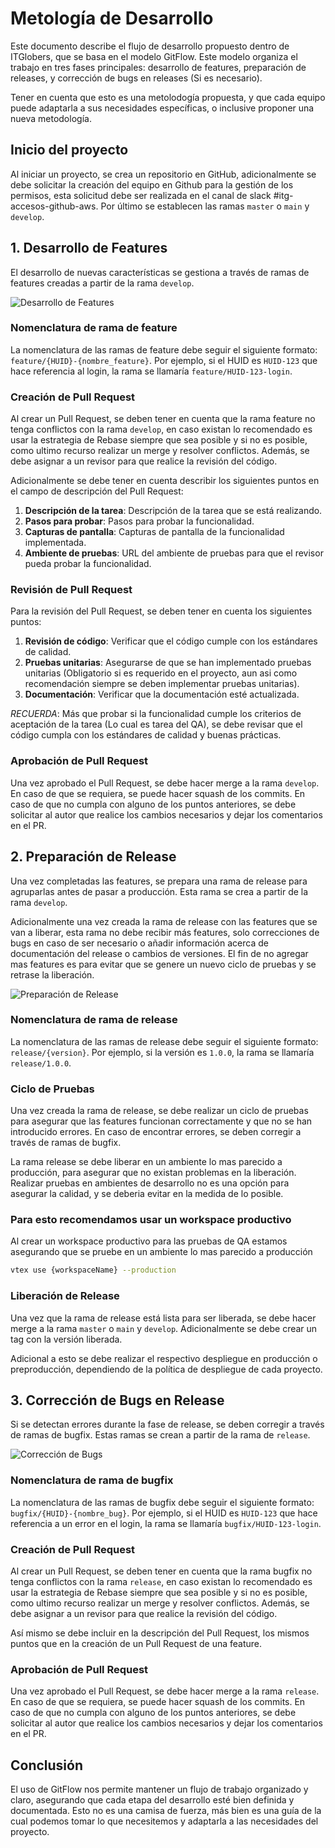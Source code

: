 
# Metología de Desarrollo

Este documento describe el flujo de desarrollo propuesto dentro de ITGlobers, que se basa en el modelo GitFlow. Este modelo organiza el trabajo en tres fases principales: desarrollo de features, preparación de releases, y corrección de bugs en releases (Si es necesario).

Tener en cuenta que esto es una metolodogía propuesta, y que cada equipo puede adaptarla a sus necesidades específicas, o inclusive proponer una nueva metodología.

## Inicio del proyecto

Al iniciar un proyecto, se crea un repositorio en GitHub, adicionalmente se debe solicitar la creación del equipo en Github para la gestión de los permisos, esta solicitud debe ser realizada en el canal de slack #itg-accesos-github-aws. Por último se establecen las ramas `master` o `main` y `develop`.

## 1. Desarrollo de Features

El desarrollo de nuevas características se gestiona a través de ramas de features creadas a partir de la rama `develop`.

![Desarrollo de Features](/images/equipos/tecnologia/metodologia-desarrollo/Dev_Workflow-Development.png)

### Nomenclatura de rama de feature

La nomenclatura de las ramas de feature debe seguir el siguiente formato: `feature/{HUID}-{nombre_feature}`. Por ejemplo, si el HUID es `HUID-123` que hace referencia al login, la rama se llamaría `feature/HUID-123-login`.

### Creación de Pull Request

Al crear un Pull Request, se deben tener en cuenta que la rama feature no tenga conflictos con la rama `develop`, en caso existan lo recomendado es usar la estrategia de Rebase siempre que sea posible y si no es posible, como ultimo recurso realizar un merge y resolver conflictos. Además, se debe asignar a un revisor para que realice la revisión del código.

Adicionalmente se debe tener en cuenta describir los siguientes puntos en el campo de descripción del Pull Request:

1. **Descripción de la tarea**: Descripción de la tarea que se está realizando.
2. **Pasos para probar**: Pasos para probar la funcionalidad.
3. **Capturas de pantalla**: Capturas de pantalla de la funcionalidad implementada.
4. **Ambiente de pruebas**: URL del ambiente de pruebas para que el revisor pueda probar la funcionalidad.

### Revisión de Pull Request

Para la revisión del Pull Request, se deben tener en cuenta los siguientes puntos:

1. **Revisión de código**: Verificar que el código cumple con los estándares de calidad.
2. **Pruebas unitarias**: Asegurarse de que se han implementado pruebas unitarias (Obligatorio si es requerido en el proyecto, aun asi como recomendación siempre se deben implementar pruebas unitarias).
3. **Documentación**: Verificar que la documentación esté actualizada.

*RECUERDA*: Más que probar si la funcionalidad cumple los criterios de aceptación de la tarea (Lo cual es tarea del QA), se debe revisar que el código cumpla con los estándares de calidad y buenas prácticas.

### Aprobación de Pull Request

Una vez aprobado el Pull Request, se debe hacer merge a la rama `develop`. En caso de que se requiera, se puede hacer squash de los commits. En caso de que no cumpla con alguno de los puntos anteriores, se debe solicitar al autor que realice los cambios necesarios y dejar los comentarios en el PR.

## 2. Preparación de Release

Una vez completadas las features, se prepara una rama de release para agruparlas antes de pasar a producción. Esta rama se crea a partir de la rama `develop`.

Adicionalmente una vez creada la rama de release con las features que se van a liberar, esta rama no debe recibir más features, solo correcciones de bugs en caso de ser necesario o añadir información acerca de documentación del release o cambios de versiones. El fin de no agregar mas features es para evitar que se genere un nuevo ciclo de pruebas y se retrase la liberación.

![Preparación de Release](/images/equipos/tecnologia/metodologia-desarrollo/Dev_Workflow-Release.png)

### Nomenclatura de rama de release

La nomenclatura de las ramas de release debe seguir el siguiente formato: `release/{version}`. Por ejemplo, si la versión es `1.0.0`, la rama se llamaría `release/1.0.0`.

### Ciclo de Pruebas

Una vez creada la rama de release, se debe realizar un ciclo de pruebas para asegurar que las features funcionan correctamente y que no se han introducido errores. En caso de encontrar errores, se deben corregir a través de ramas de bugfix.

La rama release se debe liberar en un ambiente lo mas parecido a producción, para asegurar que no existan problemas en la liberación. Realizar pruebas en ambientes de desarrollo no es una opción para asegurar la calidad, y se deberia evitar en la medida de lo posible.

### Para esto recomendamos usar un workspace productivo
Al crear un workspace productivo para las pruebas de QA estamos asegurando que se pruebe en un ambiente lo mas parecido a producción 
```bash
vtex use {workspaceName} --production
```

### Liberación de Release

Una vez que la rama de release está lista para ser liberada, se debe hacer merge a la rama `master` o `main` y `develop`. Adicionalmente se debe crear un tag con la versión liberada.

Adicional a esto se debe realizar el respectivo despliegue en producción o preproducción, dependiendo de la política de despliegue de cada proyecto.

## 3. Corrección de Bugs en Release

Si se detectan errores durante la fase de release, se deben corregir a través de ramas de bugfix. Estas ramas se crean a partir de la rama de `release`.

![Corrección de Bugs](/images/equipos/tecnologia/metodologia-desarrollo/Dev_Workflow-Bugfix_Release.png)

### Nomenclatura de rama de bugfix

La nomenclatura de las ramas de bugfix debe seguir el siguiente formato: `bugfix/{HUID}-{nombre_bug}`. Por ejemplo, si el HUID es `HUID-123` que hace referencia a un error en el login, la rama se llamaría `bugfix/HUID-123-login`.

### Creación de Pull Request

Al crear un Pull Request, se deben tener en cuenta que la rama bugfix no tenga conflictos con la rama `release`, en caso existan lo recomendado es usar la estrategia de Rebase siempre que sea posible y si no es posible, como ultimo recurso realizar un merge y resolver conflictos. Además, se debe asignar a un revisor para que realice la revisión del código.

Así mismo se debe incluir en la descripción del Pull Request, los mismos puntos que en la creación de un Pull Request de una feature.

### Aprobación de Pull Request

Una vez aprobado el Pull Request, se debe hacer merge a la rama `release`. En caso de que se requiera, se puede hacer squash de los commits. En caso de que no cumpla con alguno de los puntos anteriores, se debe solicitar al autor que realice los cambios necesarios y dejar los comentarios en el PR.

## Conclusión

El uso de GitFlow nos permite mantener un flujo de trabajo organizado y claro, asegurando que cada etapa del desarrollo esté bien definida y documentada. Esto no es una camisa de fuerza, más bien es una guía de la cual podemos tomar lo que necesitemos y adaptarla a las necesidades del proyecto.